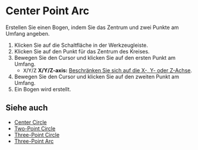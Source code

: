 
# Center Point Arc

<Reference shortcut='' command='Center Point Arc' button='Werkzeugleiste' />

Erstellen Sie einen Bogen, indem Sie das Zentrum und zwei Punkte am Umfang angeben.

1. Klicken Sie auf die Schaltfläche <ButtonIcon type="button-center-point-arc" /> in der Werkzeugleiste.
2. Klicken Sie auf den Punkt für das Zentrum des Kreises.
3. Bewegen Sie den Cursor und klicken Sie auf den ersten Punkt am Umfang.
   - <kbd>X</kbd>/<kbd>Y</kbd>/<kbd>Z</kbd> **X/Y/Z-axis:** [Beschränken Sie sich auf die X-, Y- oder Z-Achse](./sketching-essentials#constrain-to-an-axis).
4. Bewegen Sie den Cursor und klicken Sie auf den zweiten Punkt am Umfang.
5. Ein Bogen wird erstellt.

<VideoPlayer fileName="center-point-arc"/>

## Siehe auch
- [Center Circle](./center-circle)
- [Two-Point Circle](./two-point-circle)
- [Three-Point Circle](./three-point-circle)
- [Three-Point Arc](./three-point-arc)